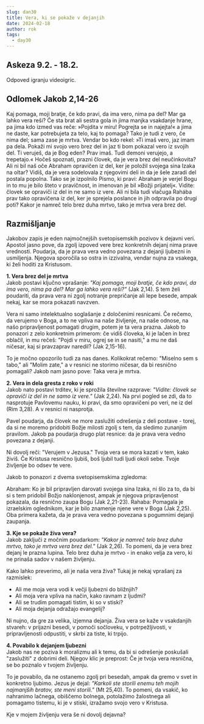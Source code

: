 ```yaml
---
slug: dan30
title: Vera, ki se pokaže v dejanjih
date: 2024-02-18
author: rok
tags:
  - day30
---
```


## Askeza 9.2. - 18.2.

Odpoved igranju videoigric.

## Odlomek Jakob 2,14-26

Kaj pomaga, moji bratje, če kdo pravi, da ima vero, nima pa del? Mar ga lahko vera reši? Če sta brat ali sestra gola in jima manjka vsakdanje hrane, pa jima kdo izmed vas reče: »Pojdita v miru! Pogrejta se in najejta!« a jima ne daste, kar potrebujeta za telo, kaj to pomaga? Tako je tudi z vero, če nima del; sama zase je mrtva.
Vendar bo kdo rekel: »Ti imaš vero, jaz imam pa dela. Pokaži mi svojo vero brez del in jaz ti bom pokazal vero iz svojih del. Ti veruješ, da je Bog eden? Prav imaš. Tudi demoni verujejo, a trepetajo.« Hočeš spoznati, prazni človek, da je vera brez del neučinkovita? Ali ni bil naš oče Abraham opravičen iz del, ker je položil svojega sina Izaka na oltar? Vidiš, da je vera sodelovala z njegovimi deli in da je šele zaradi del postala popolna. Tako se je izpolnilo Pismo, ki pravi: Abraham je verjel Bogu in to mu je bilo šteto v pravičnost, in imenovan je bil »Božji prijatelj«. Vidite: človek se opraviči iz del in ne samo iz vere. Ali ni bila tudi vlačuga Rahába prav tako opravičena iz del, ker je sprejela poslance in jih odpravila po drugi poti? Kakor je namreč telo brez duha mrtvo, tako je mrtva vera brez del.

## Razmišljanje

Jakobov zapis je eden najmočnejših svetopisemskih pozivov k dejavni veri. Apostol jasno pove, da zgolj izpoved vere brez konkretnih dejanj nima prave vrednosti. Poudarja, da je prava vera vedno povezana z dejanji ljubezni in usmiljenja. Njegova sporočila so ostra in izzivalna, vendar nujna za vsakega, ki želi hoditi za Kristusom.

**1. Vera brez del je mrtva**  
Jakob postavi ključno vprašanje: _"Kaj pomaga, moji bratje, če kdo pravi, da ima vero, nima pa del? Mar ga lahko vera reši?"_ (Jak 2,14). S tem želi poudariti, da prava vera ni zgolj notranje prepričanje ali lepe besede, ampak nekaj, kar se mora pokazati navzven.

Vera ni samo intelektualno soglašanje z določenimi resnicami. Če rečemo, da verujemo v Boga, a to ne vpliva na naše življenje, na naše odnose, na našo pripravljenost pomagati drugim, potem je ta vera prazna. Jakob to ponazori z zelo konkretnim primerom: če vidiš človeka, ki je lačen in brez oblačil, in mu rečeš: "Pojdi v miru, ogrej se in se nasiti," a mu ne daš ničesar, kaj si pravzaprav naredil? (Jak 2,15-16).

To je močno opozorilo tudi za nas danes. Kolikokrat rečemo: "Miselno sem s tabo," ali "Molim zate," a v resnici ne storimo ničesar, da bi resnično pomagali? Jakob nam jasno pove: Taka vera je mrtva.

**2. Vera in dela gresta z roko v roki**  
Jakob nato postavi trditev, ki je sprožila številne razprave: _"Vidite: človek se opraviči iz del in ne samo iz vere."_ (Jak 2,24). Na prvi pogled se zdi, da to nasprotuje Pavlovemu nauku, ki pravi, da smo opravičeni po veri, ne iz del (Rim 3,28). A v resnici ni nasprotja.

Pavel poudarja, da človek ne more zaslužiti odrešenja z deli postave - torej, da si ne moremo pridobiti Božje milosti zgolj s tem, da sledimo zunanjim pravilom. Jakob pa poudarja drugo plat resnice: da je prava vera vedno povezana z dejanji.

Ni dovolj reči: "Verujem v Jezusa." Tvoja vera se mora kazati v tem, kako živiš. Če Kristusa resnično ljubiš, boš ljubil tudi ljudi okoli sebe. Tvoje življenje bo odsev te vere.

Jakob to ponazori z dvema svetopisemskima zgledoma:

Abraham: Ko je bil pripravljen darovati svojega sina Izaka, ni šlo za to, da bi si s tem pridobil Božjo naklonjenost, ampak je njegova pripravljenost pokazala, da resnično zaupa Bogu (Jak 2,21-23).
Rahaba: Pomagala je izraelskim oglednikom, kar je bilo znamenje njene vere v Boga (Jak 2,25).
Oba primera kažeta, da je prava vera vedno povezana s pogumnimi dejanji zaupanja.

**3. Kje se pokaže živa vera?**  
Jakob zaključi z močnim poudarkom: _"Kakor je namreč telo brez duha mrtvo, tako je mrtva vera brez del."_ (Jak 2,26). To pomeni, da je vera brez dejanj le prazna lupina. Telo brez duha je mrtvo - in enako velja za vero, ki ne prinaša sadov v našem življenju.

Kako lahko preverimo, ali je naša vera živa? Tukaj je nekaj vprašanj za razmislek:

- Ali me moja vera vodi k večji ljubezni do bližnjih?
- Ali moja vera vpliva na način, kako ravnam z ljudmi?
- Ali se trudim pomagati tistim, ki so v stiski?
- Ali moja dejanja odražajo evangelij?

Ni nujno, da gre za velika, izjemna dejanja. Živa vera se kaže v vsakdanjih stvareh: v prijazni besedi, v pomoči sočloveku, v potrpežljivosti, v pripravljenosti odpustiti, v skrbi za tiste, ki trpijo.

**4. Povabilo k dejanjem ljubezni**  
Jakob nas ne poziva k moralizmu ali k temu, da bi si odrešenje poskušali "zaslužiti" z dobrimi deli. Njegov klic je preprost: Če je tvoja vera resnična, se bo poznalo v tvojem življenju.

To je povabilo, da ne ostanemo zgolj pri besedah, ampak da gremo v svet in konkretno ljubimo. Jezus je dejal: _"Karkoli ste storili enemu teh mojih najmanjših bratov, ste meni storili."_ (Mt 25,40). To pomeni, da vsakič, ko nahranimo lačnega, obiščemo bolnega, potolažimo žalostnega ali pomagamo tistemu, ki je v stiski, izražamo svojo vero v Kristusa.

Kje v mojem življenju vera še ni dovolj dejavna?
